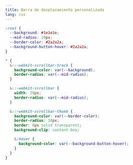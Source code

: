 ```yaml
---
title: Barra de desplazamiento personalizada
lang: css
---
```


```scss
:root {
  --background: #1e1e1e;
  --mid-radius: 10px;
  --border-color: #2a2a2a;
  --background-button-hover: #2a2a2a;
}

* {
  &::-webkit-scrollbar-track {
    background-color: var(--background);
    border-radius: var(--mid-radius);
  }

  &::-webkit-scrollbar {
    width: 20px;
    border-radius: var(--mid-radius);
  }

  &::-webkit-scrollbar-thumb {
    background-color: var(--border-color);
    border-radius: 20px;
    border: 6px solid transparent;
    background-clip: content-box;

    &:hover {
      background-color: var(--background-button-hover);
    }
  }
}
```